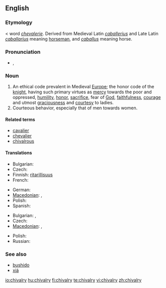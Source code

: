 ==English==
{{wikipedia}}

===Etymology===
{{etyl|enm}} < {{etyl|fro}} word ''[[chevalerie]]''. Derived from Medieval Latin ''[[caballerius]]'' and Late Latin ''[[caballarius]]'' meaning [[horseman]], and ''[[caballus]]'' meaning horse.

===Pronunciation===
* {{IPA|/ˈʃɪvəlri/}}, {{SAMPA|/"SIv@lri/}}

===Noun===
{{en-noun}}

# An ethical code prevalent in Medieval [[Europe]]; the honor code of the [[knight]], having such primary virtues as [[mercy]] towards the poor and oppressed, [[humility]], [[honor]], [[sacrifice]], fear of [[God]], [[faithfulness]], [[courage]] and utmost [[graciousness]] and [[courtesy]] to ladies.
# Courteous behavior, especially that of men towards women.

====Related terms====
* [[cavalier]]
* [[chevalier]]
* [[chivalrous]]

====Translations====
{{trans-top|ethical code}}
* Bulgarian: {{t|bg|рицарство|n|sc=Cyrl}}
* Czech: {{t-|cs|rytířství|n}}
* Finnish: [[ritarillisuus]]
* French: {{t+|fr|chevalerie|f}}
{{trans-mid}}
* German: {{t-|de|Ritterlichkeit|f}}
* [[Macedonian]]: {{t-|mk|витештво|n|mk|рицарство|n|tr=víteštvo|sc=Cyrl}}, {{t-|tr=rícarstvo|sc=Cyrl|xs=Macedonian}}
* Polish: {{t|pl|rycerskość|f}}
* Spanish: {{t+|es|caballerosidad|f}}
{{trans-bottom}}

{{trans-top|Courteous behavior, especially that of men towards women}}
* Bulgarian: {{t|bg|галантност|f|sc=Cyrl}},  {{t|bg|кавалерство|n|sc=Cyrl}}
* Czech: {{t-|cs|galantnost|f}}
* [[Macedonian]]: {{t|mk|кавалерство|n|tr=kavalérstvo|sc=Cyrl|xs=Macedonian}},  {{t|mk|галантност|f|tr=galántnost|sc=Cyrl|xs=Macedonian}}
{{trans-mid}}
* Polish: {{t|pl|rycerskość|f}}
* Russian: {{t+|ru|галантность|f|sc=Cyrl}}
{{trans-bottom}}

===See also===
* [[bushido]]
* [[xiá]]

[[io:chivalry]]
[[hu:chivalry]]
[[fi:chivalry]]
[[te:chivalry]]
[[vi:chivalry]]
[[zh:chivalry]]